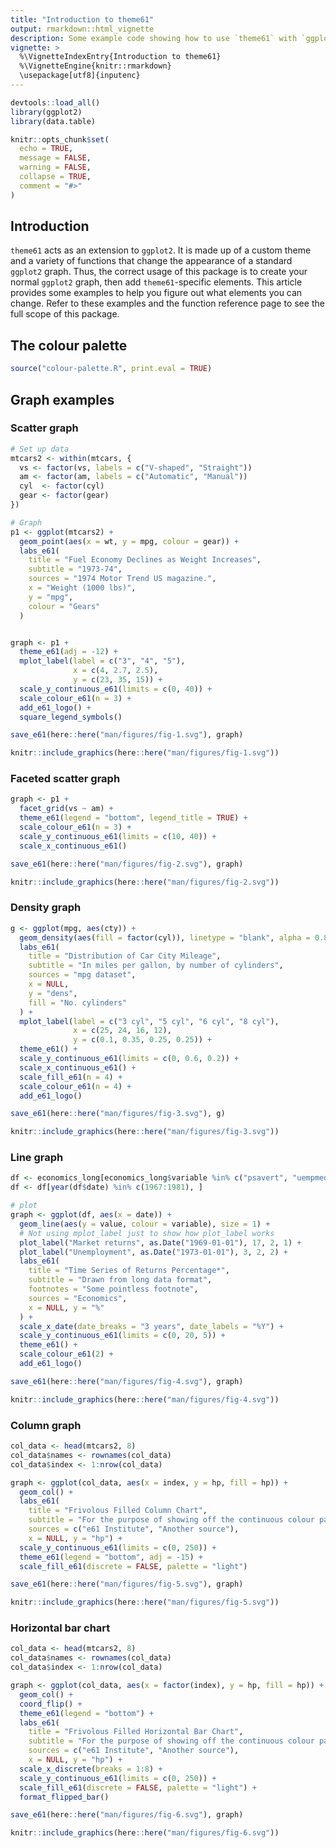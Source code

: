 ```yaml
---
title: "Introduction to theme61"
output: rmarkdown::html_vignette
description: Some example code showing how to use `theme61` with `ggplot2` graphs.
vignette: >
  %\VignetteIndexEntry{Introduction to theme61}
  %\VignetteEngine{knitr::rmarkdown}
  \usepackage[utf8]{inputenc}
---
```


```r
devtools::load_all()
library(ggplot2)
library(data.table)

knitr::opts_chunk$set(
  echo = TRUE,
  message = FALSE,
  warning = FALSE,
  collapse = TRUE,
  comment = "#>"
)
```

## Introduction

`theme61` acts as an extension to `ggplot2`. It is made up of a custom theme and a variety of functions that change the appearance of a standard `ggplot2` graph. Thus, the correct usage of this package is to create your normal `ggplot2` graph, then add `theme61`-specific elements. This article provides some examples to help you figure out what elements you can change. Refer to these examples and the function reference page to see the full scope of this package.

## The colour palette

```r
source("colour-palette.R", print.eval = TRUE)
```

## Graph examples

### Scatter graph

```r

# Set up data
mtcars2 <- within(mtcars, {
  vs <- factor(vs, labels = c("V-shaped", "Straight"))
  am <- factor(am, labels = c("Automatic", "Manual"))
  cyl  <- factor(cyl)
  gear <- factor(gear)
})

# Graph
p1 <- ggplot(mtcars2) +
  geom_point(aes(x = wt, y = mpg, colour = gear)) +
  labs_e61(
    title = "Fuel Economy Declines as Weight Increases",
    subtitle = "1973-74",
    sources = "1974 Motor Trend US magazine.",
    x = "Weight (1000 lbs)",
    y = "mpg",
    colour = "Gears"
  )


graph <- p1 +
  theme_e61(adj = -12) + 
  mplot_label(label = c("3", "4", "5"),
              x = c(4, 2.7, 2.5),
              y = c(23, 35, 15)) +
  scale_y_continuous_e61(limits = c(0, 40)) +
  scale_colour_e61(n = 3) +
  add_e61_logo() + 
  square_legend_symbols()

save_e61(here::here("man/figures/fig-1.svg"), graph)

knitr::include_graphics(here::here("man/figures/fig-1.svg"))

```

### Faceted scatter graph

```r
graph <- p1 +
  facet_grid(vs ~ am) +
  theme_e61(legend = "bottom", legend_title = TRUE) +
  scale_colour_e61(n = 3) +
  scale_y_continuous_e61(limits = c(10, 40)) +
  scale_x_continuous_e61()

save_e61(here::here("man/figures/fig-2.svg"), graph)

knitr::include_graphics(here::here("man/figures/fig-2.svg"))


```

### Density graph

```r
g <- ggplot(mpg, aes(cty)) + 
  geom_density(aes(fill = factor(cyl)), linetype = "blank", alpha = 0.8) +
  labs_e61(
    title = "Distribution of Car City Mileage",
    subtitle = "In miles per gallon, by number of cylinders",
    sources = "mpg dataset",
    x = NULL,
    y = "dens",
    fill = "No. cylinders"
  ) +
  mplot_label(label = c("3 cyl", "5 cyl", "6 cyl", "8 cyl"),
              x = c(25, 24, 16, 12),
              y = c(0.1, 0.35, 0.25, 0.25)) +
  theme_e61() +
  scale_y_continuous_e61(limits = c(0, 0.6, 0.2)) +
  scale_x_continuous_e61() +
  scale_fill_e61(n = 4) +
  scale_colour_e61(n = 4) +
  add_e61_logo()

save_e61(here::here("man/figures/fig-3.svg"), g)

knitr::include_graphics(here::here("man/figures/fig-3.svg"))

```

### Line graph

```r
df <- economics_long[economics_long$variable %in% c("psavert", "uempmed"), ]
df <- df[year(df$date) %in% c(1967:1981), ]

# plot
graph <- ggplot(df, aes(x = date)) +
  geom_line(aes(y = value, colour = variable), size = 1) +
  # Not using mplot_label just to show how plot_label works
  plot_label("Market returns", as.Date("1969-01-01"), 17, 2, 1) +
  plot_label("Unemployment", as.Date("1973-01-01"), 3, 2, 2) +
  labs_e61(
    title = "Time Series of Returns Percentage*",
    subtitle = "Drawn from long data format",
    footnotes = "Some pointless footnote",
    sources = "Economics",
    x = NULL, y = "%"
  ) + 
  scale_x_date(date_breaks = "3 years", date_labels = "%Y") +
  scale_y_continuous_e61(limits = c(0, 20, 5)) +
  theme_e61() +
  scale_colour_e61(2) +
  add_e61_logo()

save_e61(here::here("man/figures/fig-4.svg"), graph)

knitr::include_graphics(here::here("man/figures/fig-4.svg"))


```

### Column graph

```r
col_data <- head(mtcars2, 8)
col_data$names <- rownames(col_data)
col_data$index <- 1:nrow(col_data)

graph <- ggplot(col_data, aes(x = index, y = hp, fill = hp)) +
  geom_col() +
  labs_e61(
    title = "Frivolous Filled Column Chart", 
    subtitle = "For the purpose of showing off the continuous colour palette",
    sources = c("e61 Institute", "Another source"),
    x = NULL, y = "hp") +
  scale_y_continuous_e61(limits = c(0, 250)) +
  theme_e61(legend = "bottom", adj = -15) +
  scale_fill_e61(discrete = FALSE, palette = "light")

save_e61(here::here("man/figures/fig-5.svg"), graph)

knitr::include_graphics(here::here("man/figures/fig-5.svg"))

```

### Horizontal bar chart

```r
col_data <- head(mtcars2, 8)
col_data$names <- rownames(col_data)
col_data$index <- 1:nrow(col_data)

graph <- ggplot(col_data, aes(x = factor(index), y = hp, fill = hp)) +
  geom_col() +
  coord_flip() +
  theme_e61(legend = "bottom") +
  labs_e61(
    title = "Frivolous Filled Horizontal Bar Chart", 
    subtitle = "For the purpose of showing off the continuous colour palette",
    sources = c("e61 Institute", "Another source"),
    x = NULL, y = "hp") +
  scale_x_discrete(breaks = 1:8) +
  scale_y_continuous_e61(limits = c(0, 250)) +
  scale_fill_e61(discrete = FALSE, palette = "light") + 
  format_flipped_bar()

save_e61(here::here("man/figures/fig-6.svg"), graph)

knitr::include_graphics(here::here("man/figures/fig-6.svg"))

```

